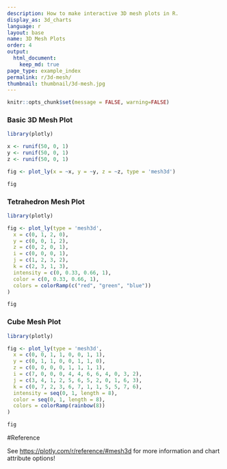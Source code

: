 ```yaml
---
description: How to make interactive 3D mesh plots in R.
display_as: 3d_charts
language: r
layout: base
name: 3D Mesh Plots
order: 4
output:
  html_document:
    keep_md: true
page_type: example_index
permalink: r/3d-mesh/
thumbnail: thumbnail/3d-mesh.jpg
---
```


```r
knitr::opts_chunk$set(message = FALSE, warning=FALSE)
```
### Basic 3D Mesh Plot

```r
library(plotly)

x <- runif(50, 0, 1)
y <- runif(50, 0, 1)
z <- runif(50, 0, 1)

fig <- plot_ly(x = ~x, y = ~y, z = ~z, type = 'mesh3d')

fig
```

### Tetrahedron Mesh Plot

```r
library(plotly)

fig <- plot_ly(type = 'mesh3d',
  x = c(0, 1, 2, 0),
  y = c(0, 0, 1, 2),
  z = c(0, 2, 0, 1),
  i = c(0, 0, 0, 1),
  j = c(1, 2, 3, 2),
  k = c(2, 3, 1, 3),
  intensity = c(0, 0.33, 0.66, 1),
  color = c(0, 0.33, 0.66, 1),
  colors = colorRamp(c("red", "green", "blue"))
)

fig
```

### Cube Mesh Plot

```r
library(plotly)

fig <- plot_ly(type = 'mesh3d',
  x = c(0, 0, 1, 1, 0, 0, 1, 1),
  y = c(0, 1, 1, 0, 0, 1, 1, 0),
  z = c(0, 0, 0, 0, 1, 1, 1, 1),
  i = c(7, 0, 0, 0, 4, 4, 6, 6, 4, 0, 3, 2),
  j = c(3, 4, 1, 2, 5, 6, 5, 2, 0, 1, 6, 3),
  k = c(0, 7, 2, 3, 6, 7, 1, 1, 5, 5, 7, 6),
  intensity = seq(0, 1, length = 8),
  color = seq(0, 1, length = 8),
  colors = colorRamp(rainbow(8))
)

fig
```

#Reference

See [https://plotly.com/r/reference/#mesh3d](https://plotly.com/r/reference/#mesh3d) for more information and chart attribute options!